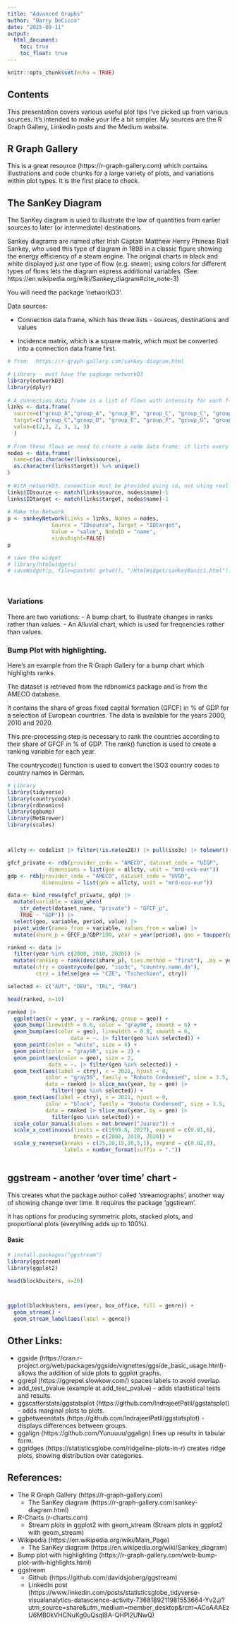 ```yaml
---
title: "Advanced Graphs"
author: "Barry DeCicco"
date: "2025-09-11"
output:
  html_document:
    toc: true
    toc_float: true
---
```


```r
knitr::opts_chunk$set(echo = TRUE)
```

## Contents


This presentation covers various useful plot tips I've picked up from various sources.   It's intended to make your life a bit simpler. My sources are the R Graph Gallery, LinkedIn posts and the Medium website.


## R Graph Gallery

This is a great resource (https://r-graph-gallery.com) which contains illustrations and code chunks for a large variety of plots, and variations within plot types.  It is the first place to check.


## The SanKey Diagram

The SanKey diagram is used to illustrate the low of quantities from earlier sources to later (or intermediate) destinations.

Sankey diagrams are named after Irish Captain Matthew Henry Phineas Riall Sankey, who used this type of diagram in 1898 in a classic figure showing the energy efficiency of a steam engine. The original charts in black and white displayed just one type of flow (e.g. steam); using colors for different types of flows lets the diagram express additional variables. (See: https://en.wikipedia.org/wiki/Sankey_diagram#cite_note-3)

You will need the package 'networkD3'.

Data sources:

- Connection data frame, which has three lists - sources, destinations and values

- Incidence matrix, which is a square matrix, which must be converted into a connection data frame first.

```r

# from:  https://r-graph-gallery.com/sankey-diagram.html

# Library - must have the pagkage networkD3
library(networkD3)
library(dplyr)
 
# A connection data frame is a list of flows with intensity for each flow
links <- data.frame(
  source=c("group_A","group_A", "group_B", "group_C", "group_C", "group_E"), 
  target=c("group_C","group_D", "group_E", "group_F", "group_G", "group_H"), 
  value=c(2,3, 2, 3, 1, 3)
  )
 
# From these flows we need to create a node data frame: it lists every entities involved in the flow
nodes <- data.frame(
  name=c(as.character(links$source), 
  as.character(links$target)) %>% unique()
)
 
# With networkD3, connection must be provided using id, not using real name like in the links dataframe.. So we need to reformat it.
links$IDsource <- match(links$source, nodes$name)-1 
links$IDtarget <- match(links$target, nodes$name)-1
 
# Make the Network
p <- sankeyNetwork(Links = links, Nodes = nodes,
              Source = "IDsource", Target = "IDtarget",
              Value = "value", NodeID = "name", 
              sinksRight=FALSE)
p

# save the widget
# library(htmlwidgets)
# saveWidget(p, file=paste0( getwd(), "/HtmlWidget/sankeyBasic1.html"))




```

### Variations

There are two variations:
- A bump chart, to illustrate changes in ranks rather than values.
- An Alluvial chart, which is used for freqcencies rather than values.

### Bump Plot with highlighting.

Here's an example from the R Graph Gallery for a bump chart which highlights ranks.

The dataset is retrieved from the rdbnomics package and is from the AMECO database.

It contains the share of gross fixed capital formation (GFCF) in % of GDP for a selection of European countries. The data is available for the years 2000, 2010 and 2020.

This pre-processing step is necessary to rank the countries according to their share of GFCF in % of GDP. The rank() function is used to create a ranking variable for each year.

The countrycode() function is used to convert the ISO3 country codes to country names in German.

```r

# Library
library(tidyverse)
library(countrycode)
library(rdbnomics)
library(ggbump)
library(MetBrewer)
library(scales)



allcty <- codelist |> filter(!is.na(eu28)) |> pull(iso3c) |> tolower()

gfcf_private <- rdb(provider_code = "AMECO", dataset_code = "UIGP", 
             dimensions = list(geo = allcty, unit = "mrd-ecu-eur"))
gdp <- rdb(provider_code = "AMECO", dataset_code = "UVGD",
           dimensions = list(geo = allcty, unit = "mrd-ecu-eur"))

data <- bind_rows(gfcf_private, gdp) |> 
  mutate(variable = case_when(
    str_detect(dataset_name, "private") ~ "GFCF_p",
    TRUE ~ "GDP")) |> 
  select(geo, variable, period, value) |> 
  pivot_wider(names_from = variable, values_from = value) |> 
  mutate(share_p = GFCF_p/GDP*100, year = year(period), geo = toupper(geo))

ranked <- data |> 
  filter(year %in% c(2000, 2010, 2020)) |> 
  mutate(ranking = rank(desc(share_p), ties.method = "first"), .by = year) |> 
  mutate(ctry = countrycode(geo, "iso3c", "country.name.de"),
         ctry = ifelse(geo == "CZE", "Tschechien", ctry))

selected <- c("AUT", "DEU", "IRL", "FRA")

head(ranked, n=10)

```


```r

ranked |>
  ggplot(aes(x = year, y = ranking, group = geo)) +
  geom_bump(linewidth = 0.6, color = "gray90", smooth = 6) +
  geom_bump(aes(color = geo), linewidth = 0.8, smooth = 6,
                    data = ~. |> filter(geo %in% selected)) +
  geom_point(color = "white", size = 4) +
  geom_point(color = "gray90", size = 2) +
  geom_point(aes(color = geo), size = 2, 
             data = ~. |> filter(geo %in% selected)) +
  geom_text(aes(label = ctry), x = 2021, hjust = 0,
            color = "gray50", family = "Roboto Condensed", size = 3.5,
            data = ranked |> slice_max(year, by = geo) |> 
              filter(!geo %in% selected)) +
  geom_text(aes(label = ctry), x = 2021, hjust = 0,
            color = "black", family = "Roboto Condensed", size = 3.5,
            data = ranked |> slice_max(year, by = geo) |> 
              filter(geo %in% selected)) +
  scale_color_manual(values = met.brewer("Juarez")) +
  scale_x_continuous(limits = c(1999.8, 2027), expand = c(0.01,0),
                     breaks = c(2000, 2010, 2020)) +
  scale_y_reverse(breaks = c(25,20,15,10,5,1), expand = c(0.02,0),
                  labels = number_format(suffix = "."))



```


## ggstream - another 'over time' chart - 


This creates what the package author called 'streamographs', another way of showing change over time. It requires the package 'ggstream'.

It has options for producing symmetric plots, stacked plots, and proportional plots (everything adds up to 100%).

#### Basic

``` r
# install.packages("ggstream")
library(ggstream)
library(ggplot2)

head(blockbusters, n=20)



ggplot(blockbusters, aes(year, box_office, fill = genre)) +
  geom_stream() +
  geom_stream_label(aes(label = genre))


```

## Other Links:

- ggside (https://cran.r-project.org/web/packages/ggside/vignettes/ggside_basic_usage.html)- allows the addition of side plots to ggplot graphs.
- ggrepl (https://ggrepel.slowkow.com/) spaces labels to avoid overlap.
- add_test_pvalue (example at add_test_pvalue) - adds stastistical tests and results.
-  ggscatterstats/ggstatsplot (https://github.com/IndrajeetPatil/ggstatsplot) - adds marginal plots to plots.
- ggbetweenstats (https://github.com/IndrajeetPatil/ggstatsplot) - displays differences between groups.
- ggalign (https://github.com/Yunuuuu/ggalign) lines up results in tabular form.
- ggridges (https://statisticsglobe.com/ridgeline-plots-in-r) creates ridge plots, showing distribution over categories. 



## References:

- The R Graph Gallery (https://r-graph-gallery.com)
  - The SanKey diagram (https://r-graph-gallery.com/sankey-diagram.html)
- R-Charts (r-charts.com)
  - Stream plots in ggplot2 with geom_stream (Stream plots in ggplot2 with geom_stream)
- Wikipedia (https://en.wikipedia.org/wiki/Main_Page)
  - The SanKey diagram (https://en.wikipedia.org/wiki/Sankey_diagram)
- Bump plot with highlighting (https://r-graph-gallery.com/web-bump-plot-with-highlights.html)
- ggstream
  - Github (https://github.com/davidsjoberg/ggstream)
  - LinkedIn post (https://www.linkedin.com/posts/statisticsglobe_tidyverse-visualanalytics-datascience-activity-7368189211981553664-Yv2J/?utm_source=share&utm_medium=member_desktop&rcm=ACoAAAEzU6MB0kVHCNuKg0uQsqI8A-QHPl2UNwQ)
  
  

